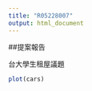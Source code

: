 ---
title: "R05228007"
output: html_document
---

##提案報告

台大學生租屋議題

```{r}
plot(cars)
```



